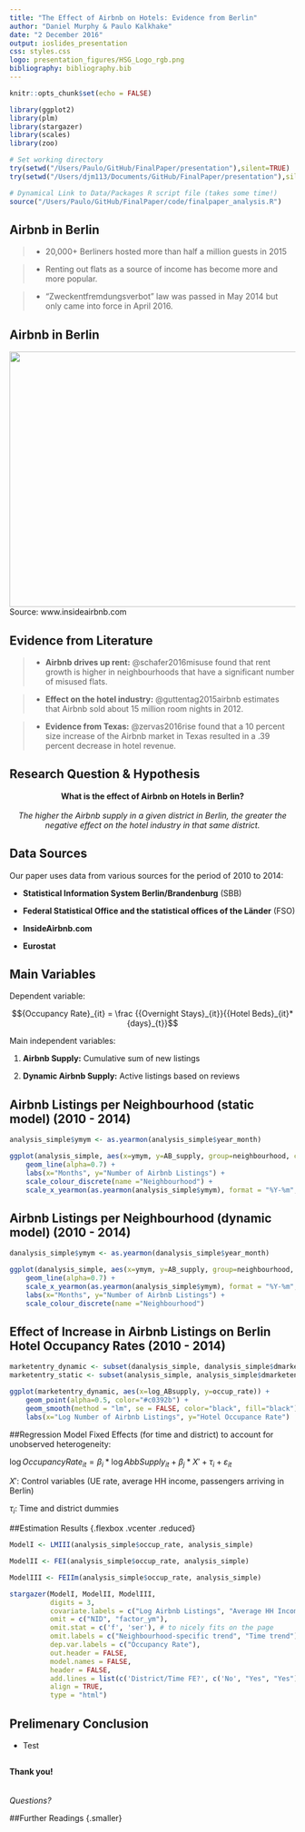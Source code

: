 ```yaml
---
title: "The Effect of Airbnb on Hotels: Evidence from Berlin"
author: "Daniel Murphy & Paulo Kalkhake"
date: "2 December 2016"
output: ioslides_presentation
css: styles.css
logo: presentation_figures/HSG_Logo_rgb.png
bibliography: bibliography.bib
---
```


```r
knitr::opts_chunk$set(echo = FALSE)

library(ggplot2)
library(plm)
library(stargazer)
library(scales)
library(zoo)

# Set working directory
try(setwd("/Users/Paulo/GitHub/FinalPaper/presentation"),silent=TRUE)
try(setwd("/Users/djm113/Documents/GitHub/FinalPaper/presentation"),silent=TRUE)

```

```r

# Dynamical Link to Data/Packages R script file (takes some time!)
source("/Users/Paulo/GitHub/FinalPaper/code/finalpaper_analysis.R")

```

## Airbnb in Berlin

>- 20,000+ Berliners hosted more than half a million guests in 2015

>- Renting out flats as a source of income has become more and more popular.

>- "Zweckentfremdungsverbot" law was passed in May 2014 but only came into force in April 2016.

## Airbnb in Berlin  {.flexbox .vcenter}
<img src="presentation_figures/BerlinAirbnb.png" width=650 height=450>
<br>
<figcaption> Source: www.insideairbnb.com </figcaption>

## Evidence from Literature
>- **Airbnb drives up rent:** @schafer2016misuse found that rent growth is higher in neighbourhoods that have a significant number of misused flats.

>- **Effect on the hotel industry:** @guttentag2015airbnb estimates that Airbnb sold about 15 million room nights in 2012.

>- **Evidence from Texas:** @zervas2016rise found that a 10 percent size increase of the Airbnb market in Texas resulted in a .39 percent decrease in hotel revenue.

## Research Question & Hypothesis {.build .flexbox .vcenter .bigger}

<center>
**What is the effect of Airbnb on Hotels in Berlin?**
<br>
<br>
*The higher the Airbnb supply in a given district in Berlin, the greater the negative effect on the hotel industry in that same district.*
</center>

## Data Sources {.build}

Our paper uses data from various sources for the period of 2010 to 2014: 

- **Statistical Information System Berlin/Brandenburg** (SBB)

- **Federal Statistical Office and the statistical offices of the Länder** (FSO)

- **InsideAirbnb.com**

- **Eurostat**

## Main Variables

Dependent variable: 

$${Occupancy Rate}_{it} =  \frac {{Overnight Stays}_{it}}{{Hotel Beds}_{it}*{days}_{t}}$$

Main independent variables: 

1. **Airbnb Supply:** Cumulative sum of new listings

2. **Dynamic Airbnb Supply:**  Active listings based on reviews


## Airbnb Listings per Neighbourhood (static model) (2010 - 2014)
```r

analysis_simple$ymym <- as.yearmon(analysis_simple$year_month)

ggplot(analysis_simple, aes(x=ymym, y=AB_supply, group=neighbourhood, colour=neighbourhood)) +
    geom_line(alpha=0.7) + 
    labs(x="Months", y="Number of Airbnb Listings") + 
    scale_colour_discrete(name ="Neighbourhood") +
    scale_x_yearmon(as.yearmon(analysis_simple$ymym), format = "%Y-%m", n = 6)

```

## Airbnb Listings per Neighbourhood (dynamic model) (2010 - 2014)
```r

danalysis_simple$ymym <- as.yearmon(danalysis_simple$year_month)

ggplot(danalysis_simple, aes(x=ymym, y=AB_supply, group=neighbourhood, colour=neighbourhood)) +
    geom_line(alpha=0.7) + 
    scale_x_yearmon(as.yearmon(analysis_simple$ymym), format = "%Y-%m", n = 6) +
    labs(x="Months", y="Number of Airbnb Listings") + 
    scale_colour_discrete(name ="Neighbourhood") 

```

## Effect of Increase in Airbnb Listings on Berlin Hotel Occupancy Rates (2010 - 2014)
```r
marketentry_dynamic <- subset(danalysis_simple, danalysis_simple$dmarketentry==1)
marketentry_static <- subset(analysis_simple, analysis_simple$dmarketentry==1)

ggplot(marketentry_dynamic, aes(x=log_ABsupply, y=occup_rate)) +
    geom_point(alpha=0.5, color="#c0392b") +
    geom_smooth(method = "lm", se = FALSE, color="black", fill="black") +
    labs(x="Log Number of Airbnb Listings", y="Hotel Occupance Rate")
```

##Regression Model
Fixed Effects (for time and district) to account for unobserved heterogeneity:

<div class="centered">

${\log Occupancy Rate}_{it} = \beta _i * \log AbbSupply_{it} + \beta _j * X' + \tau _i + \varepsilon _{it}$

</div>

${X'}$: Control variables (UE rate, average HH income, passengers arriving in Berlin)

${\tau _i}$: Time and district dummies

##Estimation Results {.flexbox .vcenter .reduced}

``` r

ModelI <- LMIII(analysis_simple$occup_rate, analysis_simple)

ModelII <- FEI(analysis_simple$occup_rate, analysis_simple)

ModelIII <- FEIIm(analysis_simple$occup_rate, analysis_simple)

stargazer(ModelI, ModelII, ModelIII,
          digits = 3, 
          covariate.labels = c("Log Airbnb Listings", "Average HH Income (Log)", "Unemployment Rate", "Incoming Passengers", "Market Entry"),
          omit = c("NID", "factor_ym"),           
          omit.stat = c('f', 'ser'), # to nicely fits on the page
          omit.labels = c("Neighbourhood-specific trend", "Time trend"), 
          dep.var.labels = c("Occupancy Rate"),
          out.header = FALSE, 
          model.names = FALSE,
          header = FALSE,
          add.lines = list(c('District/Time FE?', c('No', "Yes", "Yes"))),
          align = TRUE,
          type = "html")

```

## Prelimenary Conclusion
- Test

## {.flexbox .vcenter .bigger}
**Thank you!**
<br>
<br>
<br>
*Questions?*

##Further Readings {.smaller}
